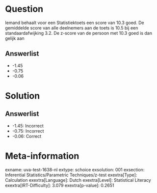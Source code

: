 Question
========

Iemand behaalt voor een Statistiektoets een score van 10.3 goed. De
gemiddelde score van alle deelnemers aan de toets is 10.5 bij een
standaardafwijking 3.2. De z-score van de persoon met 10.3 goed is dan
gelijk aan

Answerlist
----------

* -1.45
* -0.75
* -0.06

Solution
========

Answerlist
----------

* -1.45: Incorrect
* -0.75: Incorrect
* -0.06: Correct

Meta-information
================
exname: uva-test-1638-nl
extype: schoice
exsolution: 001
exsection: Inferential Statistics/Parametric Techniques/z-test
exextra[Type]: Calculation
exextra[Language]: Dutch
exextra[Level]: Statistical Literacy
exextra[IRT-Difficulty]: 3.079
exextra[p-value]: 0.2651
